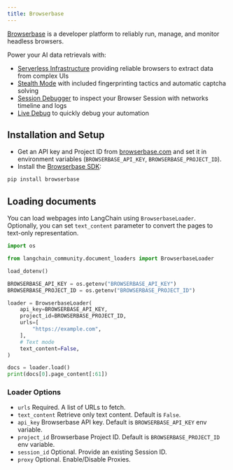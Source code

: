 ```yaml
---
title: Browserbase
---
```


[Browserbase](https://browserbase.com) is a developer platform to reliably run, manage, and monitor headless browsers.

Power your AI data retrievals with:

- [Serverless Infrastructure](https://docs.browserbase.com/under-the-hood) providing reliable browsers to extract data from complex UIs
- [Stealth Mode](https://docs.browserbase.com/features/stealth-mode) with included fingerprinting tactics and automatic captcha solving
- [Session Debugger](https://docs.browserbase.com/features/sessions) to inspect your Browser Session with networks timeline and logs
- [Live Debug](https://docs.browserbase.com/guides/session-debug-connection/browser-remote-control) to quickly debug your automation

## Installation and Setup

- Get an API key and Project ID from [browserbase.com](https://browserbase.com) and set it in environment variables (`BROWSERBASE_API_KEY`, `BROWSERBASE_PROJECT_ID`).
- Install the [Browserbase SDK](http://github.com/browserbase/python-sdk):

```python
pip install browserbase
```

## Loading documents

You can load webpages into LangChain using `BrowserbaseLoader`. Optionally, you can set `text_content` parameter to convert the pages to text-only representation.

```python
import os

from langchain_community.document_loaders import BrowserbaseLoader

load_dotenv()

BROWSERBASE_API_KEY = os.getenv("BROWSERBASE_API_KEY")
BROWSERBASE_PROJECT_ID = os.getenv("BROWSERBASE_PROJECT_ID")
```

```python
loader = BrowserbaseLoader(
    api_key=BROWSERBASE_API_KEY,
    project_id=BROWSERBASE_PROJECT_ID,
    urls=[
        "https://example.com",
    ],
    # Text mode
    text_content=False,
)

docs = loader.load()
print(docs[0].page_content[:61])
```

### Loader Options

- `urls` Required. A list of URLs to fetch.
- `text_content` Retrieve only text content. Default is `False`.
- `api_key` Browserbase API key. Default is `BROWSERBASE_API_KEY` env variable.
- `project_id` Browserbase Project ID. Default is `BROWSERBASE_PROJECT_ID` env variable.
- `session_id` Optional. Provide an existing Session ID.
- `proxy` Optional. Enable/Disable Proxies.

